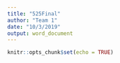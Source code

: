 ```yaml
---
title: "525Final"
author: "Team 1"
date: "10/3/2019"
output: word_document
---
```


```r
knitr::opts_chunk$set(echo = TRUE)
```


